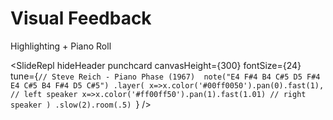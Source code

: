 
# Visual Feedback

Highlighting + Piano Roll

<SlideRepl
  hideHeader
  punchcard
  canvasHeight={300}
  fontSize={24}
  tune={`// Steve Reich - Piano Phase (1967) 
note("E4 F#4 B4 C#5 D5 F#4 E4 C#5 B4 F#4 D5 C#5")
  .layer(
    x=>x.color('#00ff0050').pan(0).fast(1), // left speaker
    x=>x.color('#ff00ff50').pan(1).fast(1.01) // right speaker
  )
  .slow(2).room(.5)
  `}
/>
